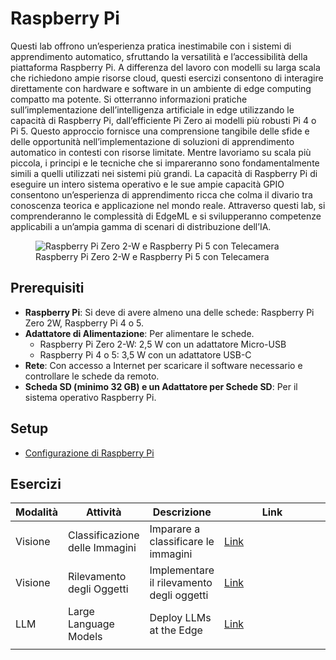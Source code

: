 # Raspberry Pi {.unnumbered}

Questi lab offrono un'esperienza pratica inestimabile con i sistemi di apprendimento automatico, sfruttando la versatilità e l'accessibilità della piattaforma Raspberry Pi. A differenza del lavoro con modelli su larga scala che richiedono ampie risorse cloud, questi esercizi consentono di interagire direttamente con hardware e software in un ambiente di edge computing compatto ma potente. Si otterranno informazioni pratiche sull'implementazione dell'intelligenza artificiale in edge utilizzando le capacità di Raspberry Pi, dall'efficiente Pi Zero ai modelli più robusti Pi 4 o Pi 5. Questo approccio fornisce una comprensione tangibile delle sfide e delle opportunità nell'implementazione di soluzioni di apprendimento automatico in contesti con risorse limitate. Mentre lavoriamo su scala più piccola, i principi e le tecniche che si impareranno sono fondamentalmente simili a quelli utilizzati nei sistemi più grandi. La capacità di Raspberry Pi di eseguire un intero sistema operativo e le sue ampie capacità GPIO consentono un'esperienza di apprendimento ricca che colma il divario tra conoscenza teorica e applicazione nel mondo reale. Attraverso questi lab, si comprenderanno le complessità di EdgeML e si svilupperanno competenze applicabili a un'ampia gamma di scenari di distribuzione dell'IA.

![Raspberry Pi Zero 2-W e Raspberry Pi 5 con Telecamera](./images/jpeg/raspis.jpg)

## Prerequisiti

- **Raspberry Pi**: Si deve di avere almeno una delle schede: Raspberry Pi Zero 2W, Raspberry Pi 4 o 5.
- **Adattatore di Alimentazione**: Per alimentare le schede.
   - Raspberry Pi Zero 2-W: 2,5 W con un adattatore Micro-USB
   - Raspberry Pi 4 o 5: 3,5 W con un adattatore USB-C

- **Rete**: Con accesso a Internet per scaricare il software necessario e controllare le schede da remoto.
- **Scheda SD (minimo 32 GB) e un Adattatore per Schede SD**: Per il sistema operativo Raspberry Pi.

## Setup

- [Configurazione di Raspberry Pi](./setup/setup.qmd)

## Esercizi

| **Modalità** | **Attività** | **Descrizione** | **Link** |
| ------------ | --------------------- | -------------------------- | ------------------------------------------------------- |
| Visione | Classificazione delle Immagini | Imparare a classificare le immagini | [Link](./image_classification/image_classification.qmd) |
| Visione | Rilevamento degli Oggetti | Implementare il rilevamento degli oggetti | [Link](./object_detection/object_detection.qmd) |
| LLM | Large Language Models | Deploy LLMs at the Edge | [Link](./llm/llm.qmd) |
|              |                       |                            |                                                         |

